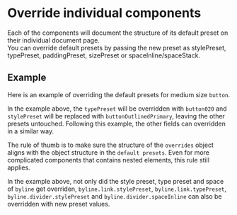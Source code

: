 

# Override individual components

Each of the components will document the structure of its default preset on their individual document page.  
You can override default presets by passing the new preset as stylePreset, typePreset, paddingPreset, sizePreset or spaceInline/spaceStack.

## Example

Here is an example of overriding the default presets for medium size `button`.

<CodeFromFile path="examples/theming/override-default-presets.tsx" />

In the example above, the `typePreset` will be overridden with `button020` and `stylePreset` will be replaced with `buttonOutlinedPrimary`, leaving the other presets untouched. Following this example, the other fields can overridden in a similar way. <br/>

The rule of thumb is to make sure the structure of the `overrides` object aligns with the object structure in the `default presets`.
Even for more complicated components that contains nested elements, this rule still applies. 

<CodeFromFile path="examples/theming/override-default-presets-nested.tsx" />

In the example above, not only did the style preset, type preset and space of `byline` get overriden, `byline.link.stylePreset`, `byline.link.typePreset`, `byline.divider.stylePreset` and `byline.divider.spaceInline` can also be overridden with new preset values.